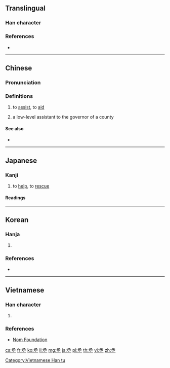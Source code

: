 ==Translingual==
{{Han etyl}}

===Han character===
{{Han char|rn=1|rad=一|as=05|sn=6|four=17103|canj=NEM,XNEM|ids=⿱氶一}}

===References===
* {{Han ref|kx=0078.050|dkj=00040|dj=0157.010|hdz=10019.080|uh=4E1E|ud=19998|bh=A5E0|bd=42464}}

----

==Chinese==
{{zh-forms}}

===Pronunciation===
{{zh-pron
|m=chéng
|c=sing4
|mc=y
|oc=y
|ma=
|cat=v,n
}}

===Definitions===
{{zh-hanzi}}

# to [[assist]], to [[aid]]
# {{label|zh|archaic}} a low-level assistant to the governor of a county {{attention|zh|MoE Variant Character Dictionary and Yedict seem to describe a slightly different occupation}}

====See also====
* {{zh-l|輔佐|to assist}}

----

==Japanese==

===Kanji===
{{ja-kanji|grade=n|rs=一05}}

# to [[help]], to [[rescue]]

====Readings====
{{ja-readings
|kanon=[[しょう]] (shō)|goon=[[じょう]] (jō)
|kun=[[すくう]] (丞う, sukuu), [[たすける]] (丞ける, tasukeru)
|nanori=[[すけ]] (suke)
}}

----

==Korean==

===Hanja===
{{ko-hanja|hangeul=[[승]], [[증]]|rv=seung, jeung|mr=sŭng, chŭng|eumhun=[[정승]], [[나아갈]]|ehrv=jeongseung, naagal|ehmr=chǒngsǔng, naagal|ehy=}}

# {{defn|lang=ko|sort=一05}}

===References===
* {{Hanja ref|nav=10256}}

----

==Vietnamese==

===Han character===
{{vi-readings|rs=一05|hanviet=[[thừa]], [[chẳng]]}}

# {{defn|vi|sort=一05}}

===References===
* [http://nomfoundation.org/common/nom_details.php?codepoint=4e1e Nom Foundation]

[[Category:Vietnamese Han tu]]

[[cs:丞]]
[[fr:丞]]
[[ko:丞]]
[[li:丞]]
[[mg:丞]]
[[ja:丞]]
[[pl:丞]]
[[th:丞]]
[[vi:丞]]
[[zh:丞]]